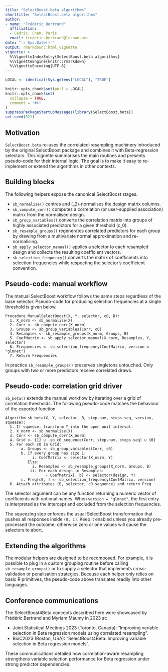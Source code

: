 ```yaml
---
title: "SelectBoost.beta algorithms"
shorttitle: "SelectBoost.beta algorithms"
author: 
- name: "Frédéric Bertrand"
  affiliation: 
  - Cedric, Cnam, Paris
  email: frederic.bertrand@lecnam.net
date: "`r Sys.Date()`"
output: rmarkdown::html_vignette
vignette: >
  %\VignetteIndexEntry{SelectBoost.beta algorithms}
  %\VignetteEngine{knitr::rmarkdown}
  %\VignetteEncoding{UTF-8}
---
```


```r
LOCAL <- identical(Sys.getenv("LOCAL"), "TRUE")

knitr::opts_chunk$set(purl = LOCAL)
knitr::opts_chunk$set(
  collapse = TRUE,
  comment = "#>"
)
suppressPackageStartupMessages(library(SelectBoost.beta))
set.seed(321)
```

## Motivation

`SelectBoost.beta` re-uses the correlated-resampling machinery introduced by the
original SelectBoost package and combines it with Beta-regression selectors.
This vignette summarises the main routines and presents pseudo-code for their
internal logic. The goal is to make it easy to re-implement or extend the
algorithms in other contexts.

## Building blocks

The following helpers expose the canonical SelectBoost stages.

- `sb_normalize()` centres and \(\ell_2\)-normalises the design matrix columns.
- `sb_compute_corr()` computes a correlation (or user-supplied association)
  matrix from the normalised design.
- `sb_group_variables()` converts the correlation matrix into groups of highly
  associated predictors for a given threshold \(c_0\).
- `sb_resample_groups()` regenerates correlated predictors for each group by
  drawing from a multivariate normal approximation and re-normalising.
- `sb_apply_selector_manual()` applies a selector to each resampled design and
  collects the resulting coefficient vectors.
- `sb_selection_frequency()` converts the matrix of coefficients into selection
  frequencies while respecting the selector's coefficient convention.

## Pseudo-code: manual workflow

The manual SelectBoost workflow follows the same steps regardless of the base
selector. Pseudo-code for producing selection frequencies at a single threshold
is given below.

```text
Procedure ManualSelectBoost(X, Y, selector, c0, B):
  1. X_norm <- sb_normalize(X)
  2. Corr <- sb_compute_corr(X_norm)
  3. Groups <- sb_group_variables(Corr, c0)
  4. Resamples <- sb_resample_groups(X_norm, Groups, B)
  5. CoefMatrix <- sb_apply_selector_manual(X_norm, Resamples, Y, selector)
  6. Frequencies <- sb_selection_frequency(CoefMatrix, version = "glmnet")
  7. Return Frequencies
```

In practice `sb_resample_groups()` preserves singletons untouched. Only groups
with two or more predictors receive correlated draws.

## Pseudo-code: correlation grid driver

`sb_beta()` extends the manual workflow by iterating over a grid of correlation
thresholds. The following pseudo-code matches the behaviour of the exported
function.

```text
Algorithm sb_beta(X, Y, selector, B, step.num, steps.seq, version, squeeze):
  1. If squeeze, transform Y into the open unit interval.
  2. X_norm <- sb_normalize(X)
  3. Corr <- sb_compute_corr(X_norm)
  4. Grid <- {1} ∪ .sb_c0_sequence(Corr, step.num, steps.seq) ∪ {0}
  5. For each c0 in Grid:
       a. Groups <- sb_group_variables(Corr, c0)
       b. If every group has size 1:
            i. CoefMatrix <- selector(X_norm, Y)
          Else:
            i. Resamples <- sb_resample_groups(X_norm, Groups, B)
           ii. For each design in Resamples:
                  - CoefMatrix[, b] <- selector(design, Y)
       c. Freq[c0, ] <- sb_selection_frequency(CoefMatrix, version)
  6. Attach attributes (B, selector, c0 sequence) and return Freq
```

The selector argument can be any function returning a numeric vector of
coefficients with optional names. When `version = "glmnet"`, the first entry is
interpreted as the intercept and excluded from the selection frequencies.

The squeezing step enforces the usual SelectBoost transformation that pushes all
responses inside `(0, 1)`. Keep it enabled unless you already pre-processed the
outcome; otherwise zero or one values will cause the selectors to abort.

## Extending the algorithms

The modular helpers are designed to be recomposed. For example, it is possible
to plug in a custom grouping routine before calling `sb_resample_groups()` or to
supply a selector that implements cross-validation or penalisation strategies.
Because each helper only relies on basic R primitives, the pseudo-code above
translates readily into other languages.


## Conference communications

The SelectBoost4Beta concepts described here were showcased by Frédéric
Bertrand and Myriam Maumy in 2023 at:

- Joint Statistical Meetings 2023 (Toronto, Canada): "Improving variable
  selection in Beta regression models using correlated resampling".
- BioC2023 (Boston, USA): "SelectBoost4Beta: Improving variable selection in
  Beta regression models".

These communications detailed how correlation-aware resampling strengthens
variable selection performance for Beta regression under strong predictor
dependencies.
